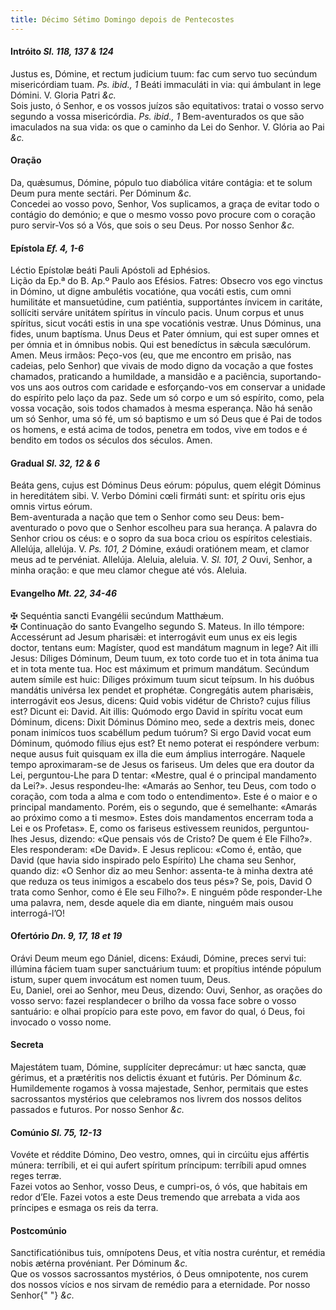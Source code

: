 ```yaml
---
title: Décimo Sétimo Domingo depois de Pentecostes
---
```


<h4 class="text-center">
  Intróito <em>Sl. 118, 137 & 124</em>
</h4>
<div class="grid grid-cols-2 gap-5">
  <span class="text-justify">
    Justus es, Dómine, et rectum judicium tuum: fac cum servo tuo secúndum
    misericórdiam tuam. <em>Ps. ibid., 1</em> Beáti immaculáti in via: qui
    ámbulant in lege Dómini. V. Gloria Patri <em>&c.</em>
  </div>
  <span class="text-justify">
    Sois justo, ó Senhor, e os vossos juízos são equitativos: tratai o vosso
    servo segundo a vossa misericórdia. <em>Ps. ibid., 1</em> Bem-aventurados os
    que são imaculados na sua vida: os que o caminho da Lei do Senhor. V. Glória
    ao Pai <em>&c.</em>
  </div>
</div>

<h4 class="text-center">Oração</h4>
<div class="grid grid-cols-2 gap-5">
  <span class="text-justify">
    Da, quǽsumus, Dómine, pópulo tuo diabólica vitáre contágia: et te solum Deum
    pura mente sectári. Per Dóminum <em>&c.</em>
  </div>
  <span class="text-justify">
    Concedei ao vosso povo, Senhor, Vos suplicamos, a graça de evitar todo o
    contágio do demónio; e que o mesmo vosso povo procure com o coração puro
    servir-Vos só a Vós, que sois o seu Deus. Por nosso Senhor <em>&c.</em>
  </div>
</div>

<h4 class="text-center">
  Epístola <em>Ef. 4, 1-6</em>
</h4>
<div class="grid grid-cols-2 gap-5">
  <span class="text-justify">
    Léctio Epístolæ beáti Pauli Apóstoli ad Ephésios.
  </div>
  <span class="text-justify">
    Lição da Ep.ª do B. Ap.º Paulo aos Efésios.
  </div>
  <span class="text-justify">
    Fatres: Obsecro vos ego vinctus in Dómino, ut digne ambulétis vocatióne, qua
    vocáti estis, cum omni humilitáte et mansuetúdine, cum patiéntia,
    supportántes ínvicem in caritáte, sollíciti serváre unitátem spíritus in
    vínculo pacis. Unum corpus et unus spíritus, sicut vocáti estis in una spe
    vocatiónis vestræ. Unus Dóminus, una fides, unum baptísma. Unus Deus et
    Pater ómnium, qui est super omnes et per ómnia et in ómnibus nobis. Qui est
    benedíctus in sǽcula sæculórum. Amen.
  </div>
  <span class="text-justify">
    Meus irmãos: Peço-vos (eu, que me encontro em prisão, nas cadeias, pelo
    Senhor) que vivais de modo digno da vocação a que fostes chamados,
    praticando a humildade, a mansidão e a paciência, suportando-vos uns aos
    outros com caridade e esforçando-vos em conservar a unidade do espírito pelo
    laço da paz. Sede um só corpo e um só espírito, como, pela vossa vocação,
    sois todos chamados à mesma esperança. Não há senão um só Senhor, uma só fé,
    um só baptismo e um só Deus que é Pai de todos os homens, e está acima de
    todos, penetra em todos, vive em todos e é bendito em todos os séculos dos
    séculos. Amen.
  </div>
</div>

<h4 class="text-center">
  Gradual <em>Sl. 32, 12 & 6</em>
</h4>
<div class="grid grid-cols-2 gap-5">
  <span class="text-justify">
    Beáta gens, cujus est Dóminus Deus eórum: pópulus, quem elégit Dóminus in
    hereditátem sibi. V. Verbo Dómini cœli firmáti sunt: et spíritu oris ejus
    omnis virtus eórum.
  </div>
  <span class="text-justify">
    Bem-aventurada a nação que tem o Senhor como seu Deus: bem-aventurado o povo
    que o Senhor escolheu para sua herança. A palavra do Senhor criou os céus: e
    o sopro da sua boca criou os espíritos celestiais.
  </div>
  <span class="text-justify">
    Allelúja, allelúja. V. <em>Ps. 101, 2</em> Dómine, exáudi oratiónem meam, et
    clamor meus ad te pervéniat. Allelúja.
  </div>
  <span class="text-justify">
    Aleluia, aleluia. V. <em>Sl. 101, 2</em> Ouvi, Senhor, a minha oração: e que
    meu clamor chegue até vós. Aleluia.
  </div>
</div>

<h4 class="text-center">
  Evangelho <em>Mt. 22, 34-46</em>
</h4>
<div class="grid grid-cols-2 gap-5">
  <span class="text-justify">
    <span class="text-danger">&#10016;</span> Sequéntia sancti Evangélii
    secúndum Matthǽum.
  </div>
  <span class="text-justify">
    <span class="text-danger">&#10016;</span> Continuação do santo Evangelho
    segundo S. Mateus.
  </div>
  <span class="text-justify">
    In illo témpore: Accessérunt ad Jesum pharisǽi: et interrogávit eum unus ex
    eis legis doctor, tentans eum: Magíster, quod est mandátum magnum in lege?
    Ait illi Jesus: Díliges Dóminum, Deum tuum, ex toto corde tuo et in tota
    ánima tua et in tota mente tua. Hoc est máximum et primum mandátum. Secúndum
    autem símile est huic: Díliges próximum tuum sicut teípsum. In his duóbus
    mandátis univérsa lex pendet et prophétæ. Congregátis autem pharisǽis,
    interrogávit eos Jesus, dicens: Quid vobis vidétur de Christo? cujus fílius
    est? Dicunt ei: David. Ait illis: Quómodo ergo David in spíritu vocat eum
    Dóminum, dicens: Dixit Dóminus Dómino meo, sede a dextris meis, donec ponam
    inimícos tuos scabéllum pedum tuórum? Si ergo David vocat eum Dóminum,
    quómodo fílius ejus est? Et nemo poterat ei respóndere verbum: neque ausus
    fuit quisquam ex illa die eum ámplius interrogáre.
  </div>
  <span class="text-justify">
    Naquele tempo aproximaram-se de Jesus os fariseus. Um deles que era doutor
    da Lei, perguntou-Lhe para D tentar: «Mestre, qual é o principal mandamento
    da Lei?». Jesus respondeu-lhe: «Amarás ao Senhor, teu Deus, com todo o
    coração, com toda a alma e com todo o entendimento». Este é o maior e o
    principal mandamento. Porém, eis o segundo, que é semelhante: «Amarás ao
    próximo como a ti mesmo». Estes dois mandamentos encerram toda a Lei e os
    Profetas». E, como os fariseus estivessem reunidos, perguntou-lhes Jesus,
    dizendo: «Que pensais vós de Cristo? De quem é Ele Filho?». Eles
    responderam: «De David». E Jesus replicou: «Como é, então, que David (que
    havia sido inspirado pelo Espírito) Lhe chama seu Senhor, quando diz: «O
    Senhor diz ao meu Senhor: assenta-te à minha dextra até que reduza os teus
    inimigos a escabelo dos teus pés»? Se, pois, David O trata como Senhor, como
    é Ele seu Filho?». E ninguém pôde responder-Lhe uma palavra, nem, desde
    aquele dia em diante, ninguém mais ousou interrogá-l’O!
  </div>
</div>

<h4 class="text-center">
  Ofertório <em>Dn. 9, 17, 18 et 19</em>
</h4>
<div class="grid grid-cols-2 gap-5">
  <span class="text-justify">
    Orávi Deum meum ego Dániel, dicens: Exáudi, Dómine, preces servi tui:
    illúmina fáciem tuam super sanctuárium tuum: et propítius inténde pópulum
    istum, super quem invocátum est nomen tuum, Deus.
  </div>
  <span class="text-justify">
    Eu, Daniel, orei ao Senhor, meu Deus, dizendo: Ouvi, Senhor, as orações do
    vosso servo: fazei resplandecer o brilho da vossa face sobre o vosso
    santuário: e olhai propício para este povo, em favor do qual, ó Deus, foi
    invocado o vosso nome.
  </div>
</div>

<h4 class="text-center">Secreta</h4>
<div class="grid grid-cols-2 gap-5">
  <span class="text-justify">
    Majestátem tuam, Dómine, supplíciter deprecámur: ut hæc sancta, quæ gérimus,
    et a prætéritis nos delictis éxuant et futúris. Per Dóminum <em>&c.</em>
  </div>
  <span class="text-justify">
    Humildemente rogamos à vossa majestade, Senhor, permitais que estes
    sacrossantos mystérios que celebramos nos livrem dos nossos delitos passados
    e futuros. Por nosso Senhor <em>&c.</em>
  </div>
</div>

<h4 class="text-center">
  Comúnio <em>Sl. 75, 12-13</em>
</h4>
<div class="grid grid-cols-2 gap-5">
  <span class="text-justify">
    Vovéte et réddite Dómino, Deo vestro, omnes, qui in circúitu ejus affértis
    múnera: terríbili, et ei qui aufert spíritum príncipum: terríbili apud omnes
    reges terræ.
  </div>
  <span class="text-justify">
    Fazei votos ao Senhor, vosso Deus, e cumpri-os, ó vós, que habitais em redor
    d’Ele. Fazei votos a este Deus tremendo que arrebata a vida aos príncipes e
    esmaga os reis da terra.
  </div>
</div>

<h4 class="text-center">Postcomúnio</h4>
<div class="grid grid-cols-2 gap-5">
  <span class="text-justify">
    Sanctificatiónibus tuis, omnípotens Deus, et vítia nostra curéntur, et
    remédia nobis ætérna provéniant. Per Dóminum <em>&c.</em>
  </div>
  <span class="text-justify">
    Que os vossos sacrossantos mystérios, ó Deus omnipotente, nos curem dos
    nossos vícios e nos sirvam de remédio para a eternidade. Por nosso Senhor{" "}
    <em>&c.</em>
  </div>
</div>
